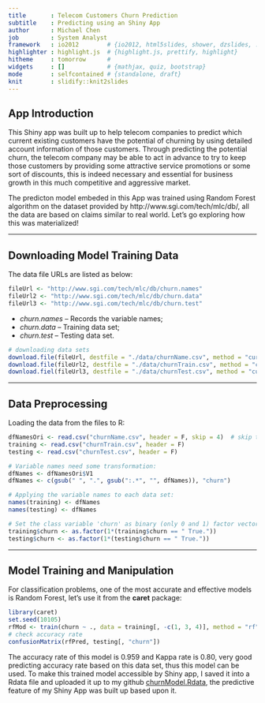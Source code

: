 ```yaml
---
title       : Telecom Customers Churn Prediction
subtitle    : Predicting using an Shiny App
author      : Michael Chen
job         : System Analyst
framework   : io2012        # {io2012, html5slides, shower, dzslides, ...}
highlighter : highlight.js  # {highlight.js, prettify, highlight}
hitheme     : tomorrow      # 
widgets     : []            # {mathjax, quiz, bootstrap}
mode        : selfcontained # {standalone, draft}
knit        : slidify::knit2slides
---
```



## App Introduction


This Shiny app was built up to help telecom companies to predict which current existing customers have the potential of churning by using detailed account information of those customers. Through predicting the potential churn, the telecom company may be able to act in advance to try to keep those customers by providing some attractive service promotions or some sort of discounts, this is indeed necessary and essential for business growth in this much competitive and aggressive market. 

The predicton model embeded in this App was trained using Random Forest algorithm on the dataset provided by http://www.sgi.com/tech/mlc/db/, all the data are based on claims similar to real world. Let's go exploring how this was materialized!

---

## Downloading Model Training Data

The data file URLs are listed as below:
```r
fileUrl <- "http://www.sgi.com/tech/mlc/db/churn.names"
fileUrl2 <- "http://www.sgi.com/tech/mlc/db/churn.data"
fileUrl3 <- "http://www.sgi.com/tech/mlc/db/churn.test"
```
* *churn.names* -- Records the variable names;
* *churn.data*  -- Training data set;
* *churn.test*  -- Testing data set.

```r
# downloading data sets
download.file(fileUrl, destfile = "./data/churnName.csv", method = "curl")
download.file(fileUrl2, destfile = "./data/churnTrain.csv", method = "curl")
download.fiel(fileUrl3, destfile = "./data/churnTest.csv", method = "curl")
```

---

## Data Preprocessing

Loading the data from the files to R:
```r
dfNamesOri <- read.csv("churnName.csv", header = F, skip = 4)  # skip the top 4 rows for they are just comment
training <- read.csv("churnTrain.csv", header = F)
testing <- read.csv("churnTest.csv", header = F)

# Variable names need some transformation:
dfNames <- dfNamesOri$V1
dfNames <- c(gsub(" ", ".", gsub(":.*", "", dfNames)), "churn")

# Applying the variable names to each data set:
names(training) <- dfNames
names(testing) <- dfNames

# Set the class variable 'churn' as binary (only 0 and 1) factor vector:
training$churn <- as.factor(1*(training$churn == " True."))
testing$churn <- as.factor(1*(testing$churn == " True."))
```

---

## Model Training and Manipulation

For classification problems, one of the most accurate and effective models is Random Forest, let's use it from the **caret** package:

```r
library(caret)
set.seed(10105)
rfMod <- train(churn ~ ., data = training[, -c(1, 3, 4)], method = "rf")
# check accuracy rate
confusionMatrix(rfPred, testing[, "churn"])
```

The accuracy rate of this model is 0.959 and Kappa rate is 0.80, very good predicting accuracy rate based on this data set, thus this model can be used. To make this trained model accessible by Shiny app, I saved it into a Rdata file and uploaded it up to my github [churnModel.Rdata](https://github.com/MichaelChen1004/ChurnPrediction), the predictive feature of my Shiny App was built up based upon it.


